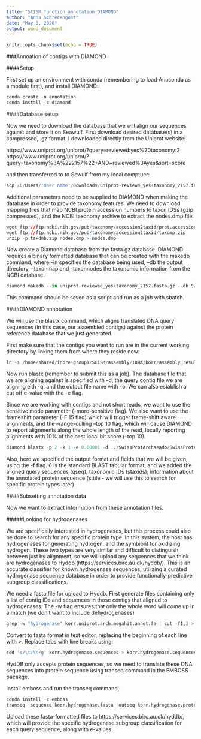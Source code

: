 ---
title: "SCISM_function_annotation_DIAMOND"
author: "Anna Schrecengost"
date: "May 3, 2020"
output: word_document
---

```{r setup, include=FALSE}
knitr::opts_chunk$set(echo = TRUE)
```

###Annoation of contigs with DIAMOND

####Setup

First set up an environment with conda (remembering to load Anaconda as a module first), and install DIAMOND:

```{r eval = FALSE, include = TRUE}
conda create -n annotation
conda install -c diamond 
```

####Database setup

Now we need to download the database that we will align our sequences against and store it on Seawulf. First download desired database(s) in a compressed, .gz format. I downloaded directly from the Uniprot website:

https://www.uniprot.org/uniprot/?query=reviewed:yes%20taxonomy:2
https://www.uniprot.org/uniprot/?query=taxonomy%3A%222157%22+AND+reviewed%3Ayes&sort=score

and then transferred to to Sewulf from my local comptuer:


```{r eval = FALSE, include = TRUE}
scp /C/Users/'User name'/Downloads/uniprot-reviews_yes+taxonomy_2157.fasta.gz username@seawulf.uri.edu:/home/shared/inbre-group1/SCiSM/metabolomics/SwissProtDB/uniprot-reviews_yes+taxonomy_2157.fasta.gz
```

Additional parameters need to be supplied to DIAMOND when making the database in order to provide taxonomy features. We need to download mapping files that map NCBI protein accession numbers to taxon IDSs (gzip compressed), and the NCBI taxonomy archive to extract the nodes.dmp file.

```{r eval = FALSE, include = TRUE}
wget ftp://ftp.ncbi.nih.gov/pub/taxonomy/accession2taxid/prot.accession2taxid.gz.md5
wget ftp://ftp.ncbi.nih.gov/pub/taxonomy/accession2taxid/taxdmp.zip
unzip -p taxdmb.zip nodes.dmp > nodes.dmp
```

Now create a Diamond database from the fasta.gz database. DIAMOND requires a binary formatted database that can be created with the makedb command, where --in specifies the database being used, --db the output directory, --taxonmap and --taxonnodes the taxonomic information from the NCBI database.


```{r eval = FALSE, include = TRUE}
diamond makedb --in uniprot-reviewed_yes+taxonomy_2157.fasta.gz --db SwissProtArchaea --taxonmap prot.accession2taxid.gz --taxonnodes nodes.dmp
```

This command should be saved as a script and run as a job with sbatch.


####DIAMOND annotation

We will use the blastx command, which aligns translated DNA query sequences (in this case, our assembled contigs) against the protein reference database that we just generated.

First make sure that the contigs you want to run are in the current working directory by linking them from where they reside now:

```{r eval = FALSE, include = TRUE}
ln -s /home/shared/inbre-group1/SCiSM/assembly/IDBA/korr/assembly_results/korr_contig.fa
```

Now run blastx (remember to submit this as a job). The database file that we are aligning against is specified with -d, the query contig file we are aligning eith -q, and the output file name with -o. We can also establish a cut off e-value with the -e flag.

Since we are working with contigs and not short reads, we want to use the sensitive mode parameter (--more-sensitive flag). We also want to use the frameshift parameter (-F 15 flag) which will trigger frame-shift aware alignments, and the --range-culling --top 10 flag, which will cause DIAMOND to report alignments along the whole length of the read, locally reporting alignments with 10% of the best local bit score (--top 10). 


```{r eval = FALSE, include = TRUE}
diamond blastx -p 2 -k 1 -e 0.00001 -d ../SwissProtArchaeadb/SwissProtArchaea.dmnd -q korr_contig.fa -o korr.uniprot.arch.annot.fa --more-sensitive -F 15 --range-culling --top 10 -f 6 qseqid sseqid qseq pident length mismatch gapopen qstart qend sstart send evalue bitscore xtaxids stitle
```
Also, here we specified the output format and fields that we will be given, using the -f flag. 6 is the standard BLAST tabular format, and we added the aligned query sequences (qseq), taxonomic IDs (staxids), information about the annotated protein sequence (sttile - we will use this to search for specific protein types later)

####Subsetting annotation data

Now we want to extract information from these annotation files. 

#####Looking for hydrogenases

We are specifically interested in hydrogenases, but this process could also be done to search for any specific protein type. In this system, the host has hydrogenases for generating hydrogen, and the symbiont for oxidizing hydrogen. These two types are very similar and difficult to distinguish between just by alignment, so we will upload any sequences that we think are hydrogenases to Hyddb (https://services.birc.au.dk/hyddb/). This is an accurate classifier for known hydrogenase sequences, utilizing a curated hydrogenase sequence database in order to provide functionally-predictive subgroup classifications. 

We need a fasta file for upload to Hyddb. First generate files containing only a list of contig IDs and sequences in those contigs that aligned to hydrogenases. The -w flag ensures that only the whole word will come up in a match (we don't want to include dehydrogenases)

```{r eval = FALSE, include = TRUE}
grep -w "hydrogenase" korr.uniprot.arch.megahit.annot.fa | cut -f1,3 > korr.hydrogenase.sequences
```
Convert to fasta format in text editor, replacing the beginning of each line with >. Replace tabs with line breaks using: 
```{r eval = FALSE, include = TRUE}
sed 's/\t/\n/g' korr.hydrogenase.sequences > korr.hydrogenase.sequences.fasta
```
HydDB only accepts protein sequences, so we need to translate these DNA sequences into protein sequence using transeq command in the EMBOSS pacakge. 

Install emboss and run the transeq command, 
```{r eval = FALSE, include = TRUE}
conda install -c emboss
transeq -sequence korr.hydrogenase.fasta -outseq korr.hydrogenase.protein.pep -frame 6 -clean

```
Upload these fasta-formatted files to https://services.birc.au.dk/hyddb/, which will provide the specific hydrogenase subgroup classification for each query sequence, along with e-values. 
